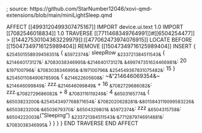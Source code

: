 ; source: https://github.com/StarNumber12046/xovi-qmd-extensions/blob/main/miniLightSleep.qmd

AFFECT [[4993120499307475167]] 
    IMPORT device.ui.text 1.0
    IMPORT [[7082546018834]] 1.0
    TRAVERSE [[7711468349764991]]#[[6504254477]] > [[14427530104363229979]]:[[477062473974076915]]
        LOCATE BEFORE [[15047349716125989404]]
        REMOVE [[15047349716125989404]]
        INSERT {
            ~&254501558939456351&~ {
                ~&5972374&~: sleepRow
                ~&233721384511543&~ {
                    ~&214640173127&~: ~&7083038346995&~.~&214640173127&~
                    ~&499747351624466981&~: 20
                    ~&197100796&~: ~&7083038346995&~.~&197100796&~
                    ~&254549367831075482&~: 15
                }
                ~&254501108490678590&~ {
                    ~&214622605608&~: ~&"214646069354&~
                    ~&214646099849&~: zzz.~&214646099849&~ + 16
                    ~&7082729686082&~: zzz.~&7082729686082&~ + 8
                    ~&7083116119249&~: 4
                    ~&6503165774&~ {
                        ~&6503823200&~.~&254543497768871654&~: ~&7082020628281&~.~&8015843119099583226&~
                        ~&6503823200&~.~&6503679370&~: ~&6504329801&~
                        ~&5972374&~: zzz
                        ~&6504315758&~: ~&6504222003&~("Sleeping")
                        ~&233721384511543&~.~&7712879746914881&~: ~&7083038346995&~
                    }
                }
            }
        }
    END TRAVERSE
END AFFECT
